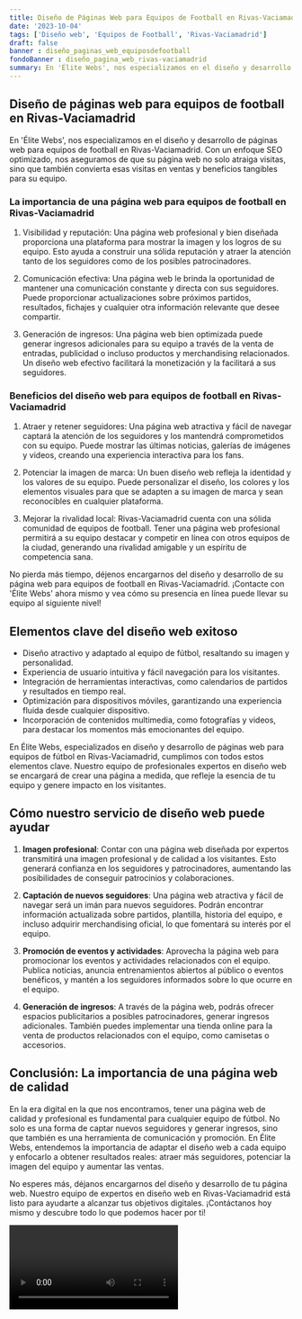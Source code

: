 ```yaml
---
title: Diseño de Páginas Web para Equipos de Football en Rivas-Vaciamadrid
date: '2023-10-04'
tags: ['Diseño web', 'Equipos de Football', 'Rivas-Vaciamadrid']
draft: false
banner : diseño_paginas_web_equiposdefootball
fondoBanner : diseño_pagina_web_rivas-vaciamadrid
summary: En 'Élite Webs', nos especializamos en el diseño y desarrollo de páginas web para equipos de football en RivasVaciamadrid. Con un enfoque SEO optimizado, nos aseguramos de que su página web no solo atraiga visitas, sino que también convierta esas visitas en ventas y beneficios tangibles para su equipo.
---
```


## Diseño de páginas web para equipos de football en Rivas-Vaciamadrid

En 'Élite Webs', nos especializamos en el diseño y desarrollo de páginas web para equipos de football en Rivas-Vaciamadrid. Con un enfoque SEO optimizado, nos aseguramos de que su página web no solo atraiga visitas, sino que también convierta esas visitas en ventas y beneficios tangibles para su equipo.

### La importancia de una página web para equipos de football en Rivas-Vaciamadrid

1. Visibilidad y reputación: Una página web profesional y bien diseñada proporciona una plataforma para mostrar la imagen y los logros de su equipo. Esto ayuda a construir una sólida reputación y atraer la atención tanto de los seguidores como de los posibles patrocinadores.

2. Comunicación efectiva: Una página web le brinda la oportunidad de mantener una comunicación constante y directa con sus seguidores. Puede proporcionar actualizaciones sobre próximos partidos, resultados, fichajes y cualquier otra información relevante que desee compartir.

3. Generación de ingresos: Una página web bien optimizada puede generar ingresos adicionales para su equipo a través de la venta de entradas, publicidad o incluso productos y merchandising relacionados. Un diseño web efectivo facilitará la monetización y la facilitará a sus seguidores.

### Beneficios del diseño web para equipos de football en Rivas-Vaciamadrid

1. Atraer y retener seguidores: Una página web atractiva y fácil de navegar captará la atención de los seguidores y los mantendrá comprometidos con su equipo. Puede mostrar las últimas noticias, galerías de imágenes y videos, creando una experiencia interactiva para los fans.

2. Potenciar la imagen de marca: Un buen diseño web refleja la identidad y los valores de su equipo. Puede personalizar el diseño, los colores y los elementos visuales para que se adapten a su imagen de marca y sean reconocibles en cualquier plataforma.

3. Mejorar la rivalidad local: Rivas-Vaciamadrid cuenta con una sólida comunidad de equipos de football. Tener una página web profesional permitirá a su equipo destacar y competir en línea con otros equipos de la ciudad, generando una rivalidad amigable y un espíritu de competencia sana.

No pierda más tiempo, déjenos encargarnos del diseño y desarrollo de su página web para equipos de football en Rivas-Vaciamadrid. ¡Contacte con 'Élite Webs' ahora mismo y vea cómo su presencia en línea puede llevar su equipo al siguiente nivel!

<GifSeo />

<Cta />

## Elementos clave del diseño web exitoso
- Diseño atractivo y adaptado al equipo de fútbol, resaltando su imagen y personalidad.
- Experiencia de usuario intuitiva y fácil navegación para los visitantes.
- Integración de herramientas interactivas, como calendarios de partidos y resultados en tiempo real.
- Optimización para dispositivos móviles, garantizando una experiencia fluida desde cualquier dispositivo.
- Incorporación de contenidos multimedia, como fotografías y videos, para destacar los momentos más emocionantes del equipo.

En Élite Webs, especializados en diseño y desarrollo de páginas web para equipos de fútbol en Rivas-Vaciamadrid, cumplimos con todos estos elementos clave. Nuestro equipo de profesionales expertos en diseño web se encargará de crear una página a medida, que refleje la esencia de tu equipo y genere impacto en los visitantes.

## Cómo nuestro servicio de diseño web puede ayudar

1. **Imagen profesional**: Contar con una página web diseñada por expertos transmitirá una imagen profesional y de calidad a los visitantes. Esto generará confianza en los seguidores y patrocinadores, aumentando las posibilidades de conseguir patrocinios y colaboraciones.

2. **Captación de nuevos seguidores**: Una página web atractiva y fácil de navegar será un imán para nuevos seguidores. Podrán encontrar información actualizada sobre partidos, plantilla, historia del equipo, e incluso adquirir merchandising oficial, lo que fomentará su interés por el equipo.

3. **Promoción de eventos y actividades**: Aprovecha la página web para promocionar los eventos y actividades relacionados con el equipo. Publica noticias, anuncia entrenamientos abiertos al público o eventos benéficos, y mantén a los seguidores informados sobre lo que ocurre en el equipo.

4. **Generación de ingresos**: A través de la página web, podrás ofrecer espacios publicitarios a posibles patrocinadores, generar ingresos adicionales. También puedes implementar una tienda online para la venta de productos relacionados con el equipo, como camisetas o accesorios.

## Conclusión: La importancia de una página web de calidad

En la era digital en la que nos encontramos, tener una página web de calidad y profesional es fundamental para cualquier equipo de fútbol. No solo es una forma de captar nuevos seguidores y generar ingresos, sino que también es una herramienta de comunicación y promoción. En Élite Webs, entendemos la importancia de adaptar el diseño web a cada equipo y enfocarlo a obtener resultados reales: atraer más seguidores, potenciar la imagen del equipo y aumentar las ventas.

No esperes más, déjanos encargarnos del diseño y desarrollo de tu página web. Nuestro equipo de expertos en diseño web en Rivas-Vaciamadrid está listo para ayudarte a alcanzar tus objetivos digitales. ¡Contáctanos hoy mismo y descubre todo lo que podemos hacer por ti!

<Video />

<CtaBot job='Equipos de Football' city='Rivas-Vaciamadrid'/>

<Gmaps query='Rivas-Vaciamadrid+españa+maps' />